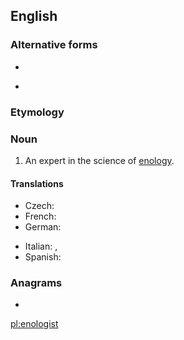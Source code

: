 ==English==

===Alternative forms===
* {{l|en|oenologist}}
* {{l|en|œnologist}} {{qualifier|archaic}}

===Etymology===
{{confix|eno|logist|lang=en}}

===Noun===
{{en-noun}}

# An expert in the science of [[enology]].

====Translations====
{{trans-top|an expert in the science of enology}}
* Czech: {{t|cs|enolog}}
* French: {{t+|fr|œnologue|m|f}}
* German: {{t+|de|Önologe}}
{{trans-mid}}
* Italian: {{t+|it|enologo|m}}, {{t+|it|enologa|f}}
* Spanish: {{t|es|enólogo|m}}
{{trans-bottom}}

===Anagrams===
* {{l|en|neologist}}

[[pl:enologist]]